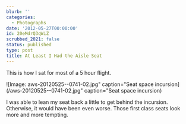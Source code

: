 ```yaml
---
blurb: ''
categories:
  - Photographs
date: '2012-05-27T00:00:00'
id: 20eMdrQ3qWiZ
scrubbed_2021: false
status: published
type: post
title: At Least I Had the Aisle Seat
---
```


This is how I sat for most of a 5 hour flight. 

![Image: aws-20120525--0741-02.jpg" caption="Seat space incursion](/aws-20120525--0741-02.jpg" caption="Seat space incursion)

I was able to lean my seat back a little to get behind the incursion. Otherwise, it would have been even worse. Those first class seats look more and more tempting.
